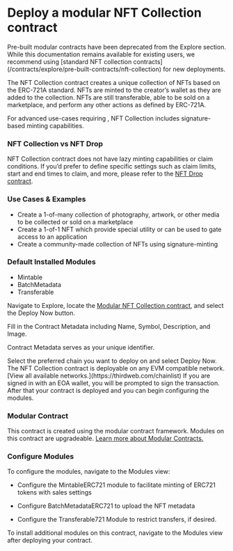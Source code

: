 
# Deploy a modular NFT Collection contract

<Callout variant="warning" title="Deprecated">
  Pre-built modular contracts have been deprecated from the Explore section. While this documentation remains available for existing users, we recommend using [standard NFT collection contracts](/contracts/explore/pre-built-contracts/nft-collection) for new deployments.
</Callout>

The NFT Collection contract creates a unique collection of NFTs based on the ERC-721A standard. NFTs are minted to the creator’s wallet as they are added to the collection. NFTs are still transferable, able to be sold on a marketplace, and perform any other actions as defined by ERC-721A.

For advanced use-cases requiring , NFT Collection includes signature-based minting capabilities.

<ContractDeployCard contractName="Modular NFT Collection" href="https://thirdweb.com/thirdweb.eth/ERC721CoreInitializable?module=eyJwdWJsaXNoZXIiOiJkZXBsb3llci50aGlyZHdlYi5ldGgiLCJtb2R1bGVJZCI6Ik1pbnRhYmxlRVJDNzIxIn0%3D&module=eyJwdWJsaXNoZXIiOiJkZXBsb3llci50aGlyZHdlYi5ldGgiLCJtb2R1bGVJZCI6IkJhdGNoTWV0YWRhdGFFUkM3MjEifQ%3D%3D&module=eyJwdWJsaXNoZXIiOiJkZXBsb3llci50aGlyZHdlYi5ldGgiLCJtb2R1bGVJZCI6IlRyYW5zZmVyYWJsZUVSQzcyMSJ9&displayName=Modular+NFT+Collection" />

### NFT Collection vs NFT Drop

NFT Collection contract does not have lazy minting capabilities or claim conditions. If you’d prefer to define specific settings such as claim limits, start and end times to claim, and more, please refer to the [NFT Drop contract](https://thirdweb.com/thirdweb.eth/ERC721CoreInitializable?module=eyJwdWJsaXNoZXIiOiJkZXBsb3llci50aGlyZHdlYi5ldGgiLCJtb2R1bGVJZCI6IkNsYWltYWJsZUVSQzcyMSJ9&module=eyJwdWJsaXNoZXIiOiJkZXBsb3llci50aGlyZHdlYi5ldGgiLCJtb2R1bGVJZCI6IkJhdGNoTWV0YWRhdGFFUkM3MjEifQ%3D%3D&module=eyJwdWJsaXNoZXIiOiJkZXBsb3llci50aGlyZHdlYi5ldGgiLCJtb2R1bGVJZCI6IlJveWFsdHlFUkM3MjEifQ%3D%3D&displayName=Modular+NFT+Drop).

### Use Cases & Examples

- Create a 1-of-many collection of photography, artwork, or other media to be collected or sold on a marketplace
- Create a 1-of-1 NFT which provide special utility or can be used to gate access to an application
- Create a community-made collection of NFTs using signature-minting

### Default Installed Modules

- Mintable
- BatchMetadata
- Transferable

<Steps>


<Step title="Locate Contract">

Navigate to Explore, locate the [Modular NFT Collection contract](https://thirdweb.com/thirdweb.eth/ERC721CoreInitializable?module=eyJwdWJsaXNoZXIiOiJkZXBsb3llci50aGlyZHdlYi5ldGgiLCJtb2R1bGVJZCI6Ik1pbnRhYmxlRVJDNzIxIn0%3D&module=eyJwdWJsaXNoZXIiOiJkZXBsb3llci50aGlyZHdlYi5ldGgiLCJtb2R1bGVJZCI6IkJhdGNoTWV0YWRhdGFFUkM3MjEifQ%3D%3D&module=eyJwdWJsaXNoZXIiOiJkZXBsb3llci50aGlyZHdlYi5ldGgiLCJtb2R1bGVJZCI6IlRyYW5zZmVyYWJsZUVSQzcyMSJ9&displayName=Modular+NFT+Collection), and select the Deploy Now button.

<DocImage src={collectionStep1} alt="Screenshot NFT Collection contract" />

</Step>

<Step title="Configure Contract Metadata">
Fill in the Contract Metadata including Name, Symbol, Description, and Image.

Contract Metadata serves as your unique identifier.

<DocImage src={collectionStep2} alt="Screenshot of NFT Collectionconfigure metadata" />


</Step>

<Step title="Select Chain">
Select the preferred chain you want to deploy on and select Deploy Now.

<DocImage src={collectionStep3} alt="Screenshot of Token select chain screen" />

<Callout variant="info" title="Any EVM Compatible">
	The NFT Collection contract is deployable on any EVM compatible network. [View all available networks.](https://thirdweb.com/chainlist)
</Callout>
If you are signed in with an EOA wallet, you will be prompted to sign the transaction. After that your contract is deployed and you can begin configuring the modules.
</Step>

</Steps>

### Modular Contract

This contract is created using the modular contract framework. Modules on this contract are upgradeable. [Learn more about Modular Contracts.](/contracts/modular-contracts/overview)

### Configure Modules

To configure the modules, navigate to the Modules view:

- Configure the MintableERC721 module to facilitate minting of ERC721 tokens with sales settings

<DocImage src={collectionMintable} alt="Screenshot of ERC721 Mintable module"/>

- Configure BatchMetadataERC721 to upload the NFT metadata

<DocImage src={collectionBatchMetadata} alt="Screenshot of ERC721 BatchMetadata module"/>

- Configure the Transferable721 Module to restrict transfers, if desired.

<DocImage src={collectionTransferable} alt="Screenshot of ERC721 Transferable module"/>

<Callout variant='info' title="Install Modules">
	To install additional modules on this contract, navigate to the Modules view after deploying your contract.
</Callout>

